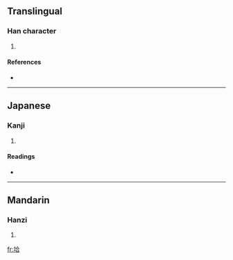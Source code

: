 ==Translingual==

===Han character===
{{Han char|rn=32|rad=土|as=06|sn=9|four=4816<sub>1</sub>|canj=土人一口 (GOMR)}}

# {{defn|Han}}

====References====
* {{Han ref|kx=0228.240|dkj=05063|dj=0464.200|hdz=10440.040|uh=57A5|ud=22437|bh=CE5C|bd=52828}}

----

==Japanese==

===Kanji===
{{ja-kanji|grade=|rs=土06}}

# {{defn|Japanese}}

====Readings====
* {{ja-readings|on=[[きょう]] (kyō), [[こう]] (kō)|kun=}}

----

==Mandarin==

===Hanzi===
{{cmn-hanzi|pin=[[xié]] ([[xie2]])|wg=hsieh<sup>2</sup>}}

# {{defn|Mandarin}}

[[fr:垥]]